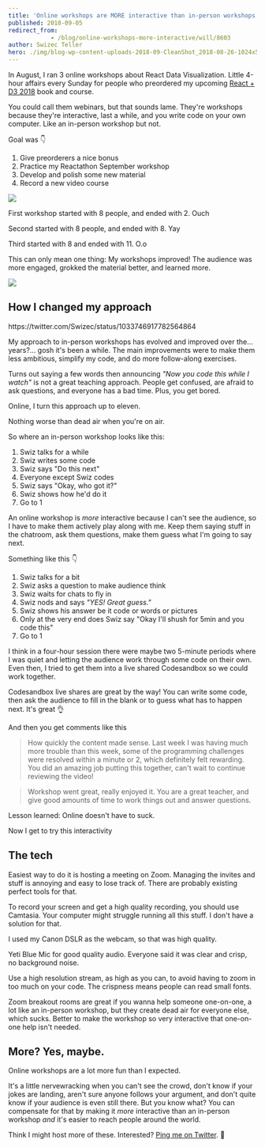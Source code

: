 ```yaml
---
title: 'Online workshops are MORE interactive than in-person workshops'
published: 2018-09-05
redirect_from: 
            - /blog/online-workshops-more-interactive/will/8603
author: Swizec Teller
hero: ./img/blog-wp-content-uploads-2018-09-CleanShot_2018-08-26-1024x576.png
---
```

In August, I ran 3 online workshops about React Data Visualization. Little 4-hour affairs every Sunday for people who preordered my upcoming [React + D3 2018](https://gumroad.com/l/pMtnZ) book and course.



You could call them webinars, but that sounds lame. They're workshops because they're interactive, last a while, and you write code on your own computer. Like an in-person workshop but not.



Goal was 👇



1. Give preorderers a nice bonus
2. Practice my Reactathon September workshop
3. Develop and polish some new material
4. Record a new video course



![](./img/blog-wp-content-uploads-2018-09-CleanShot_2018-08-26-1024x576.png)



First workshop started with 8 people, and ended with 2. Ouch



Second started with 8 people, and ended with 8. Yay



Third started with 8 and ended with 11. O.o



This can only mean one thing: My workshops improved! The audience was more engaged, grokked the material better, and learned more.



![](./img/blog-wp-content-uploads-2018-09-success-kid.png)



## How I changed my approach



https&#x3A;//twitter.com/Swizec/status/1033746917782564864



My approach to in-person workshops has evolved and improved over the… years?… gosh it's been a while. The main improvements were to make them less ambitious, simplify my code, and do more follow-along exercises.



Turns out saying a few words then announcing _"Now you code this while I watch"_ is not a great teaching approach. People get confused, are afraid to ask questions, and everyone has a bad time. Plus, you get bored.



Online, I turn this approach up to eleven.



Nothing worse than dead air when you're on air.



So where an in-person workshop looks like this:



1. Swiz talks for a while
2. Swiz writes some code
3. Swiz says "Do this next"
4. Everyone except Swiz codes
5. Swiz says "Okay, who got it?"
6. Swiz shows how he'd do it
7. Go to 1



An online workshop is _more_ interactive because I can't see the audience, so I have to make them actively play along with me. Keep them saying stuff in the chatroom, ask them questions, make them guess what I'm going to say next.



Something like this 👇



1. Swiz talks for a bit
2. Swiz asks a question to make audience think
3. Swiz waits for chats to fly in
4. Swiz nods and says _"YES! Great guess."_
5. Swiz shows his answer be it code or words or pictures
6. Only at the very end does Swiz say "Okay I'll shush for 5min and you code this"
7. Go to 1



I think in a four-hour session there were maybe two 5-minute periods where I was quiet and letting the audience work through some code on their own. Even then, I tried to get them into a live shared Codesandbox so we could work together.



Codesandbox live shares are great by the way! You can write some code, then ask the audience to fill in the blank or to guess what has to happen next. It's great 👌



And then you get comments like this



> How quickly the content made sense. Last week I was having much more trouble than this week, some of the programming challenges were resolved within a minute or 2, which definitely felt rewarding. You did an amazing job putting this together, can't wait to continue reviewing the video!



> Workshop went great, really enjoyed it. You are a great teacher, and give good amounts of time to work things out and answer questions.



Lesson learned: Online doesn't have to suck.



Now I get to try this interactivity



## The tech



Easiest way to do it is hosting a meeting on Zoom. Managing the invites and stuff is annoying and easy to lose track of. There are probably existing perfect tools for that.



To record your screen and get a high quality recording, you should use Camtasia. Your computer might struggle running all this stuff. I don't have a solution for that.



I used my Canon DSLR as the webcam, so that was high quality.



Yeti Blue Mic for good quality audio. Everyone said it was clear and crisp, no background noise.



Use a high resolution stream, as high as you can, to avoid having to zoom in too much on your code. The crispness means people can read small fonts.



Zoom breakout rooms are great if you wanna help someone one-on-one, a lot like an in-person workshop, but they create dead air for everyone else, which sucks. Better to make the workshop so very interactive that one-on-one help isn't needed.



## More? Yes, maybe.



Online workshops are a lot more fun than I expected.



It's a little nervewracking when you can't see the crowd, don't know if your jokes are landing, aren't sure anyone follows your argument, and don't quite know if your audience is even still there. But you know what? You can compensate for that by making it _more_ interactive than an in-person workshop _and_ it's easier to reach people around the world.



Think I might host more of these. Interested? [Ping me on Twitter](http://twitter.com/swizec). 🤙
